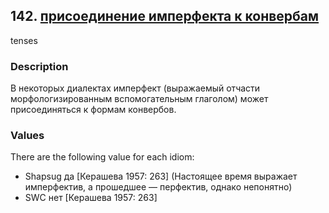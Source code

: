 ## 142. <a href =  'https://agricolamz.github.io/The_Circassian_Isoglosses_Database/142.html'>присоединение имперфекта к конвербам</a>
tenses

### Description

В некоторых диалектах имперфект (выражаемый отчасти морфологизированным вспомогательным глаголом) может присоединяться к формам конвербов.

### Values
There are the following value for each idiom:

* Shapsug  да [Керашева 1957: 263] (Настоящее время выражает имперфектив, а прошедшее — перфектив, однако непонятно)
* SWC  нет [Керашева 1957: 263] 

